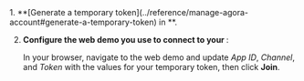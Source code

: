 
<Poc3 />

<PlatformWrapper notAllowed="android, ios, macos">
1. **[Generate a temporary token](../reference/manage-agora-account#generate-a-temporary-token) in <Vg k="CONSOLE" />**.

2. **Configure the web demo you use to connect to your <Vpl k="CLIENT"/>**:

    In your browser, navigate to the <Link target="_blank" to="{{Global.DEMO_BASIC_VIDEO_CALL_URL}}"><Vg
    k="COMPANY"/> web demo</Link> and update _App ID_, _Channel_, and _Token_ with the values for your temporary token, then click **Join**.
</PlatformWrapper>

<Web />
<Electron/>
<Unity />
<Flutter />
<ReactNative />
<ReactJS />
<Unreal />
<Windows />

